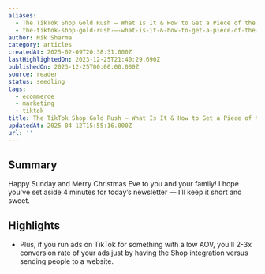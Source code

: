 ```yaml
---
aliases:
  - The TikTok Shop Gold Rush — What Is It & How to Get a Piece of the Action
  - the-tiktok-shop-gold-rush-—-what-is-it-&-how-to-get-a-piece-of-the-action
author: Nik Sharma
category: articles
createdAt: 2025-02-09T20:38:31.000Z
lastHighlightedOn: 2023-12-25T21:40:29.690Z
publishedOn: 2023-12-25T00:00:00.000Z
source: reader
status: seedling
tags:
  - ecommerce
  - marketing
  - tiktok
title: The TikTok Shop Gold Rush — What Is It & How to Get a Piece of the Action
updatedAt: 2025-04-12T15:55:16.000Z
url: ''
---
```

## Summary

Happy Sunday and Merry Christmas Eve to you and your family! I hope you’ve set aside 4 minutes for today’s newsletter — I’ll keep it short and sweet.

## Highlights

- Plus, if you run ads on TikTok for something with a low AOV, you’ll 2-3x conversion rate of your ads just by having the Shop integration versus sending people to a website.
